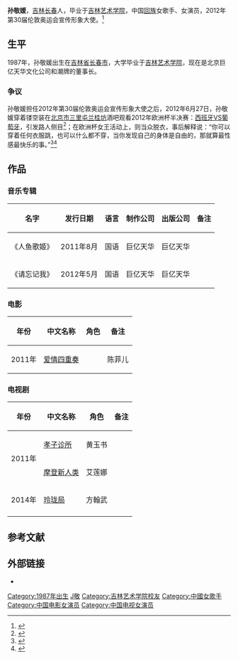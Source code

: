 {{藝人<!--导演、男演员、女演员、男歌手、女歌手、节目主持-->
| 圖片     = Replace this image female.svg
| 圖片簡介 = 
| 姓名     = 孙敬媛
| 類型     = 女歌手
| 原名     = 
| 英文名   = 
| 國籍     = {{PRC}}
| 民族     = [[回族|回族]]
| 出生日期 = {{birth date and age|1987|5|21}} 
| 出生地點 = {{CHN}}[[吉林省|吉林省]][[长春市|长春市]]
| 逝世日期 = <!--卒年在前生年在后{{death date and age|}} -->
| 逝世地點 = 
| 職業     = 演员、歌手
| 語言     = 英语、汉语
| 教育程度 = [[吉林艺术学院|吉林艺术学院]]
| 宗教信仰 = [[伊斯兰教|伊斯兰教]]
| 配偶     = <!--{{marriage|姓名||}} -->
| 儿女     = 
| 父母     = 
| 活躍年代 = 2010年至今
| 代表作   = 《摩登新人类》<br>《爱情四重奏》<br>《孝子诊所》
| 經紀公司 = 北京巨亿天华文化公司<br />{{lang|en|YuerBlandaS}}潮牌
| 獎項     =  <!--  {{Awards|award= |year= |title= }} -->
| 網站     = <!-- {{URL|www.example.com}} -->
| IMDb     = 
| 綽號     = 
| 籍貫     =
| 相關團體 = 
| 現任成員 = 
| 過往成員 = 
| 唱片公司 =  
| 音樂類型 = [[华语流行音乐|华语流行音乐]]
| 演奏樂器 = 
| 出道日期 = 
}}
'''孙敬媛'''{{BD|1987年|5月21日|||catIdx=S孙}}，[[吉林省|吉林]][[长春市|长春]]人，毕业于[[吉林艺术学院|吉林艺术学院]]，中国[[回族|回族]]女歌手、女演员，2012年第30届伦敦奥运会宣传形象大使。<ref>{{cite web |url=http://ent.sina.com.cn/y/2012-06-07/16483651688.shtml |title=孙敬媛参加派对镂空旗袍夺人眼球 |accessdate=2012-07-14 |date=2012-06-07 |work=新浪 |archive-date=2019-09-15 |archive-url=https://web.archive.org/web/20190915140530/http://ent.sina.com.cn/y/2012-06-07/16483651688.shtml |dead-url=no }}</ref>

== 生平 ==
1987年，孙敬媛出生在[[吉林省|吉林省]][[长春市|长春市]]，大学毕业于[[吉林艺术学院|吉林艺术学院]]，现在是北京巨亿天华文化公司和{{lang|en|YuerBlandaS}}潮牌的董事长。

=== 争议 ===
孙敬媛担任2012年第30届伦敦奥运会宣传形象大使之后，2012年6月27日，孙敬媛穿着镂空装在[[北京市|北京市]][[三里屯|三里屯]][[兰桂坊|兰桂坊]]酒吧观看2012年欧洲杯半决赛：[[西班牙|西班牙]]VS[[葡萄牙|葡萄牙]]，引发路人侧目<ref>{{cite web|url= http://et.21cn.com/star/zhuixing/neidi/2012/06/28/12239407.shtml|title= 孙敬媛镂空装露半球观球赛 呼之欲出遭围观路人侧目|accessdate= 2012-07-14|date= 2012-06-28|work= 21中国|archive-url= https://web.archive.org/web/20120629095542/http://et.21cn.com/star/zhuixing/neidi/2012/06/28/12239407.shtml|archive-date= 2012-06-29|dead-url= yes}}</ref>；在欧洲杯女王活动上，则当众脱衣，事后解释说：“你可以穿着任何衣服跳，也可以什么都不穿，当你发现自己的身体是自由的，那就算最性感最快乐的事。”<ref>{{cite web|url= http://news.163.com/12/0706/17/85OES63B00014JB6.html|title= 孙敬媛首度回应“脱衣门”：身体自由才性感|date= 2012-07-06|accessdate= 2012-07-14|work= 网易|archive-url= https://web.archive.org/web/20151108074245/http://news.163.com/12/0706/17/85OES63B00014JB6.html|archive-date= 2015-11-08|dead-url= yes}}</ref><ref>{{cite web|url=http://yue.ifeng.com/news/detail_2012_07/07/15855254_0.shtml|title=孙敬媛首度回应“脱衣门”：身体自由才性感|accessdate=2012-07-14|date=2012-07-07|work=凤凰网|archive-date=2019-09-21|archive-url=https://web.archive.org/web/20190921085132/http://yue.ifeng.com/news/detail_2012_07/07/15855254_0.shtml|dead-url=no}}</ref>

== 作品 ==
=== 音乐专辑 ===
{| class="wikitable"
|-
! 名字 !! 发行日期 !! 语言 !! 制作公司 !! 出版公司 !! 备注
|-
| 《人鱼歌姬》|| 2011年8月 || 国语 || 巨亿天华 || 巨亿天华 || 
|-
| 《请忘记我》|| 2012年5月 || 国语 || 巨亿天华 || 巨亿天华 || 
|}

=== 电影 ===
{| class="wikitable sortable"
|-
! 年份 !! 中文名称 !! 角色!! 备注
|-
|rowspan="1"| 2011年|| [[爱情四重奏|爱情四重奏]] || ||陈菲儿 ||
|}

=== 电视剧 ===
{| class="wikitable sortable"
|-
! 年份 !! 中文名称 !! 角色 !! 备注
|-
|rowspan="2"| 2011年|| [[孝子诊所|孝子诊所]] || 黄玉书 || 
|-
| [[摩登新人类|摩登新人类]] || 艾莲娜 ||
|-
|rowspan="1"| 2014年|| [[玲珑局|玲珑局]] || 方翰武 || 
|-  
|}

==参考文献==
{{reflist}}

== 外部链接 ==
*{{Sinaweibo|xiaoyuer521221}}
{{DEFAULTSORT:Sun孙}}
[[Category:1987年出生|Category:1987年出生]]
[[Category:孙姓|J敬]]
[[Category:吉林艺术学院校友|Category:吉林艺术学院校友]]
[[Category:中國女歌手|Category:中國女歌手]]
[[Category:中国电影女演员|Category:中国电影女演员]]
[[Category:中国电视女演员|Category:中国电视女演员]]